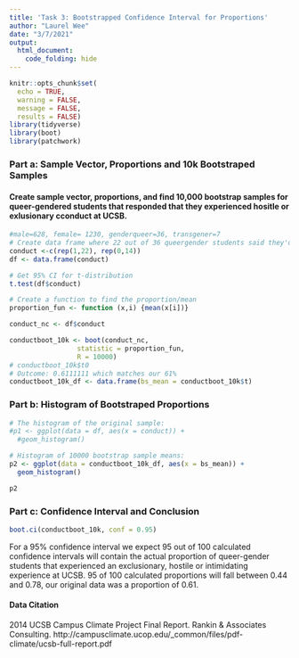 ```yaml
---
title: 'Task 3: Bootstrapped Confidence Interval for Proportions'
author: "Laurel Wee"
date: "3/7/2021"
output: 
  html_document:
    code_folding: hide
---
```


```r
knitr::opts_chunk$set(
  echo = TRUE,
  warning = FALSE,
  message = FALSE,
  results = FALSE)
library(tidyverse)
library(boot)
library(patchwork)
```

### Part a: Sample Vector, Proportions and 10k Bootstraped Samples
#### Create sample vector, proportions, and find 10,000 bootstrap samples for queer-gendered students that responded that they experienced hositle or exlusionary cconduct at UCSB.
```r
#male=628, female= 1230, genderqueer=36, transgener=7
# Create data frame where 22 out of 36 queergender students said they'd experienced misconduct, 1 yes experienced 0 is a no response
conduct <-c(rep(1,22), rep(0,14))
df <- data.frame(conduct)

# Get 95% CI for t-distribution
t.test(df$conduct)

# Create a function to find the proportion/mean
proportion_fun <- function (x,i) {mean(x[i])}

conduct_nc <- df$conduct

conductboot_10k <- boot(conduct_nc, 
                 statistic = proportion_fun, 
                 R = 10000)
# conductboot_10k$t0 
# Outcome: 0.6111111 which matches our 61%
conductboot_10k_df <- data.frame(bs_mean = conductboot_10k$t)
```

### Part b: Histogram of Bootstraped Proportions

```r
# The histogram of the original sample:
#p1 <- ggplot(data = df, aes(x = conduct)) +
  #geom_histogram()

# Histogram of 10000 bootstrap sample means:
p2 <- ggplot(data = conductboot_10k_df, aes(x = bs_mean)) +
  geom_histogram()

p2
```

### Part c: Confidence Interval and Conclusion

```r
boot.ci(conductboot_10k, conf = 0.95)
```

For a 95% confidence interval we expect 95 out of 100 calculated confidence intervals will contain the actual proportion of queer-gender students that experienced an exclusionary, hostile or intimidating experience at UCSB. 95 of 100 calculated proportions will fall between 0.44 and 0.78, our original data was a proportion of 0.61.

#### Data Citation
2014 UCSB Campus Climate Project Final Report. Rankin & Associates Consulting. http://campusclimate.ucop.edu/_common/files/pdf-climate/ucsb-full-report.pdf


